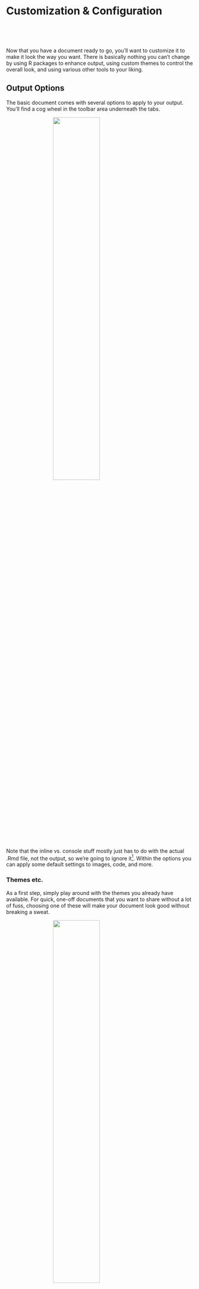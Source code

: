# Customization & Configuration

<br>

<div style = 'text-align: center'>
<i class="fas fa-file-code fa-5x" aria-hidden="true"></i>
<span class="" style = "margin-right: 25px">
</span><i class="far fas fa-plus fa-3x"></i>
<span class="" style = "margin-right: 25px"></span>
<i class="fab fa-html5 fa-5x"></i>
<span class="" style = "margin-right: 25px"></span>
</span><i class="far fas fa-plus fa-3x"></i>
<span class="" style = "margin-right: 25px"></span>
<i class="fab fa-css3-alt  fa-5x"></i>
</div>

<br>

Now that you have a document ready to go, you'll want to customize it to make it look the way you want.  There is basically nothing you can't change by using R packages to enhance output, using custom themes to control the overall look, and using various other tools to your liking.


## Output Options

The basic document comes with several options to apply to your output.  You'll find a cog wheel in the toolbar area underneath the tabs.

<img src="img/knitr_output_opts.png" style="display:block; margin: 0 auto;" width='50%'>

Note that the inline vs. console stuff mostly just has to do with the actual .Rmd file, not the output, so we're going to ignore it[^inline]. Within the options you can apply some default settings to images, code, and more. 

### Themes etc.

As a first step, simply play around with the <span class="emph">themes</span> you already have available.  For quick, one-off documents that you want to share without a lot of fuss, choosing one of these will make your document look good without breaking a sweat.

<img src="img/theme_dropdown.png" style="display:block; margin: 0 auto;" width='50%'>

As another example, choose a new code style with the syntax highlighting.  If you have headings in your current document, go ahead and turn on table of contents.

For many of the documents you create, changing the defaults this way may be enough, so be familiar with your options.  

After making your selections, now see what has changed at the top of your document.  You might see something like the following.

<img src="img/selected_options.png" style="display:block; margin: 0 auto;" width='50%'>


I'm sure you've been wondering at this point, so what is that stuff anyway?  That is <span class="emph">YAML</span>[^yaml].  So let's see what's going on.


## YAML

For the purposes of starting out, all you really need to know is that YAML is like configuration code for your document.  You can see that it specifies what the output is, and whatever options you selected previously.  You can change the title, add a date etc.  There is a lot of other stuff too.  Here is the YAML for this document.

<img src="img/yaml.png" style="display:block; margin: 0 auto;" width='100%' height='150%'>

Clearly, there is a lot to play with, but it will depend on the type of document you're doing.  For example, the `always_allow_html: yes` is pointless for an HTML document, but would allow certain things to be (very likely poorly) attempted in a PDF or Word document.  Other options *only* make sense for bookdown documents.

There is a lot more available too, as YAML is a programming syntax all its own, so how deep you want to get into it is up to you.  The best way, just like learning R Markdown generally, is to simply see what others do and apply it to your own document.  It may take a bit of trial and error, but you'll eventually get the hang of it.

## HTML & CSS

### HTML

Knowing some basic HTML can add little things to your document to make it look better.  As a minimal example, here is a plot followed by text.


```r
mgcv::gamSim(verbose = F) %>%
  modelr::add_predictions(., model = mgcv::gam(y ~ s(x2), data = .)) %>%
  plot_ly(x =  ~ x2, y =  ~ y) %>%
  add_lines(
    color = I(palettes$stan_red$complementary[2]),
    showlegend = F,
    opacity = .5
  ) %>%
  add_lines(
    y =  ~ pred,
    color = I(palettes$stan_red$stan_red),
    showlegend = F
  ) %>%
  theme_plotly()
```

Even with a return space between this line you are reading and the plot, this text is smack against it. I do not prefer this.


This fix is easy, just add `<br>` after the R chunk that creates the plot to add a line break.

```r
mgcv::gamSim(verbose = F) %>%
  modelr::add_predictions(., model = mgcv::gam(y ~ s(x2), data = .)) %>%
  plot_ly(x =  ~ x2, y =  ~ y) %>%
  add_lines(
    color = I(palettes$stan_red$complementary[2]),
    showlegend = F,
    opacity = .5
  ) %>%
  add_lines(
    y =  ~ pred,
    color = I(palettes$stan_red$stan_red),
    showlegend = F
  ) %>%
  theme_plotly()
```

<br>

This text has some room to breathe.  Alternatively, I could use <span class="pack">htmltools</span> and put `br()` in the code after the plot.  Possibly the best option would be to change the CSS regarding images so that they all have a bit of padding around them.

While you have a CSS file to make such changes, you can also do so in-line.

<span class='myclass' style="color:#66023C; font-size:150%; font-weight:600">This sentence is tyrian purple, bold, and has bigger font because I put `<span style='color:#66023C; font-size:150%; font-weight:600'>` before it and `</span>` after it.</span>


Say you want to center and resize an image.  Basic Markdown is too limited to do much more than display the image, so use some HTML instead.

Here is the basic markdown image.

`![](img/R.ico)`

![](img/R.ico)

A little more functionality has been added to the default approach, such that you can add some options in the following manner (no spaces!).

`![](img/R.ico){width=25%}`

![](img/R.ico){width=25%}


Next we use HTML instead.  This will produce a centered image that is slightly smaller.

`<img src="img/R.ico" style="display: block; margin: 0 auto;" width=40px>`

<img src="img/R.ico" style="display:block; margin: 0 auto;" width=40px>

While the `src` and `width` are self-explanatory, the style part is where you can do one-off CSS styling, which we'll talk about next.  In this example, it serves to center the image. Taking `display: block` out and changing the margins to 0 will default to left-alignment within the part of the page (container) the image resides in.

`<img src="img/R.ico" style="margin: 0 0;" width=40px>`

<img src="img/R.ico" style="margin: 0 0;" width=40px>


We can also use an R chunk with code as follows, which would allow for adjustments via chunk options.

```r
knitr::include_graphics('img/R.ico')
```


And finally, you'll want to is hone your ASCII art skills, because sometimes that's the best way to display an image, like this ocean sunset.


```
           ^^                   @@@@@@@@@
      ^^       ^^            @@@@@@@@@@@@@@@
                           @@@@@@@@@@@@@@@@@@              ^^
                          @@@@@@@@@@@@@@@@@@@@
~~~~ ~~ ~~~~~ ~~~~~~~~ ~~ &&&&&&&&&&&&&&&&&&&& ~~~~~~~ ~~~~~~~~~~~ ~~~
~         ~~   ~  ~       ~~~~~~~~~~~~~~~~~~~~ ~       ~~     ~~ ~
  ~      ~~      ~~ ~~ ~~  ~~~~~~~~~~~~~ ~~~~  ~     ~~~    ~ ~~~  ~ ~~
  ~  ~~     ~         ~      ~~~~~~  ~~ ~~~       ~~ ~ ~~  ~~ ~
~  ~       ~ ~      ~           ~~ ~~~~~~  ~      ~~  ~             ~~
      ~             ~        ~      ~      ~~   ~             ~

```




### CSS


Recall the style section in some of the HTML examples above. For example, the part `style='color:#66023C; font-size:150%; font-weight:600'` changed the font[^css].  It's actually CSS, and if we need to do the same thing each time, we can take an alternative approach to creating a style that would apply the same settings to all objects of the same class or HTML tag throughout the document.

The first step is to create a `*.css` file that your R Markdown document can refer to. Let's say we want to make every link <span style='color:dodgerblue'>dodgerblue</span>.  Links in HTML are tagged with the letter **`a`**, and to insert a link with HTML you can do something like:

```
<a href='https://m-clark.github.io>wowee zowee!</a>
```

It would look like this: <a href='https://m-clark.github.io'>wowee zowee!</a>.  If we want to change the color from the default setting for all links, we go into our CSS file.

```css
a {
  color: dodgerblue;
}
```

Now our links would look like this: <a href='https://m-clark.github.io' style="color:dodgerblue">wowee zowee!</a>

You can use hexadecimal, RGB and other representations of practically any color. CSS, like HTML, has a fairly simple syntax, but it's very flexible, and can do a ton of stuff you wouldn't think of.  With experience and looking at other people's CSS, you'll pick up the basics.

Now that you have a CSS file. Note that you want to specify it in the YAML section of your R Markdown document.

```yaml
output:
  html_document:
    css: mystyle.css
```

Now every link you create will be that color.  We could add a subtle background to it, make them bold or whatever.


```css
a {
  color: dodgerblue;
  background-color: #f2f2f2;
  font-weight: 800;
}
```

Now it becomes <a href='https://m-clark.github.io' style="color:dodgerblue; background: #f2f2f2;font-weight: 800;">wowee zowee!</a>. In a similar fashion, you could make images always display at 50% width by default.

```css
img {
  width: 50%;
}
```



### Custom classes

You can also create custom classes.  For example, all R functions in my documents are a specific color, as they are wrapped in a custom css class I created called 'func' as follows[^classidtag]. 

```css
.func {
  color: #007199;  
  font-weight: 500;
}
```

Then I can do `<span class="func">crossprod</span>` and the text of the function name, or any text of class func, will have the appropriate color and weight.


## Personal Templates

A common mantra in computer programming and beyond is DRY, or Don't Repeat Yourself.  If you start using R Markdown a lot, and there is a good chance of that, once you get some settings you use often, you'll not want to start from scratch, but simply reuse them.  While this can be done [formally](https://rmarkdown.rstudio.com/developer_document_templates.html) by creating an R package, it can also be as simple as saving a file that just has the YAML and maybe some <span class="pack">knitr</span> options specified, and starting from that file each time.  Same goes for CSS or other files you use often. 

Over time, these files and settings will grow, especially as you learn new options and want to tweak old.  In the end, you may have very little to do to make the document look great the first time you knit it!


## The Rabbit Hole Goes Deep

How much you want to get into customization is up to you.  Using the developer tools of any web browser allows you to inspect what anyone else has done as far as styling with CSS.  Here is an example of Chrome Developer Tools, which you can access through its menus.

<img src="img/chrome_dev.png" style="display:block; margin: 0 auto;" width=100% height=100%>

<br>

All browsers have this, making it easy to see exactly what's going on with any webpage.


For some of you, if you aren't careful, you'll spend an afternoon on an already finished document trying to make it look perfect.  It takes very little effort to make a great looking document with R Markdown.  Making it *perfect* is impossible.  You have been warned.

[^inline]: I haven't yet figured out the utility in having figures and output breaking up the flow of code and text along with everything else going on, especially since they'll be precisely where they need to be in the final product. Just my opinion though.

[^yaml]: [YAML](https://en.wikipedia.org/wiki/YAML) used to stand for Yet Another Markup Language, and now stands for YAML Aint Markup Language, presumably for reasons no one but the developers care about.

[^css]: **CSS** stands for **c**ascading **s**tyle **s**hheets.

[^classidtag]: In CSS, tags like **a**, **table**, and **img**, have no marker, classes are denoted with **.classname**, and IDs are note with **#idname**.


## R Markdown Exercises



### Create a document

- Create an `*.Rmd` for HTML.
- Now change some configuration options: choose a theme and add a table of contents.  For the latter, create some headings/sections and sub-sections so that you can see your configuration in action.


### Adding code

- Add a chunk that does the following: `summary(mtcars)`

- Add a chunk that produces a visualization.  If you need an example, create a density plot of the population total variable from the <span class="objclass">midwest</span> data set in the <span class="pack">ggplot2</span> package.  Now align it with the `fig.align` chunk option.

- Add a chunk similar to the previous but have the resulting document hide the code, just showing the visualization.

- Now add a chunk that *only* shows the code, but doesn't actually run it.

- Add a chunk that creates an R object such as a set of numbers or text. Then use that object in the text via inline R code. For example, show only the first element of the object in a sentence.

- **Bonus**: Set a chunk option that will be applied to the whole document.  For example, make the default figure alignment be centered, or have the default be to hide the code.


### Dealing with text

- Italicize or bold some words.
- Add a hyperlink.
- Add a line break via HTML. Bonus: use <span class="pack">htmltools</span> and the `br()` function to add a line break within an R chunk.  See what happens when you simply put several line returns.
- Change your output to PDF.


### Adding more

For these, you'll have to look it up, as we haven't explicitly discussed it.

- Add a title and subtitle to your document (YAML)
- Remove the # from the R chunk outputs (Chunk option)
- Create a quoted block. (Basic Markdown)


### Advanced

For this you'd have to know a little CSS, but just doing it once will go quite a ways to helping you feel comfortable being creative with your own CSS files.

- Create a `*.css` file to set an option for your link color. Don't forget to refer to it in your YAML configuration section of the Rmd file.  Just add something like `css: file/location/file.css`.

- Create a special class of links and add a link of that class.